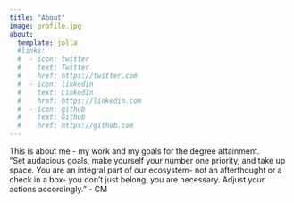 ```yaml
---
title: "About"
image: profile.jpg
about:
  template: jolla
  #links:
  #  - icon: twitter
  #    text: Twitter
  #    href: https://twitter.com
  #  - icon: linkedin
  #    text: LinkedIn
  #    href: https://linkedin.com
  #  - icon: github
  #    text: Github
  #    href: https://github.com
---
```


This is about me - my work and my goals for the degree attainment.  
"Set audacious goals, make yourself your number one priority, and take up space. You are an integral part of our ecosystem- not an afterthought or a check in a box- you don't just belong, you are necessary. Adjust your actions accordingly." - CM 
